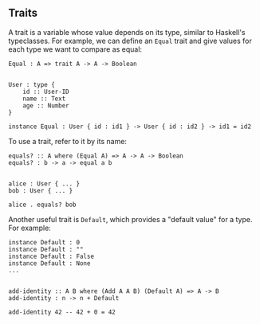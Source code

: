 ## Traits

A trait is a variable whose value depends on its type, similar to Haskell's typeclasses. For example, we can define an `Equal` trait and give values for each type we want to compare as equal:

```wipple
Equal : A => trait A -> A -> Boolean


User : type {
    id :: User-ID
    name :: Text
    age :: Number
}

instance Equal : User { id : id1 } -> User { id : id2 } -> id1 = id2
```

To use a trait, refer to it by its name:

```wipple
equals? :: A where (Equal A) => A -> A -> Boolean
equals? : b -> a -> equal a b


alice : User { ... }
bob : User { ... }

alice . equals? bob
```

Another useful trait is `Default`, which provides a "default value" for a type. For example:

```wipple
instance Default : 0
instance Default : ""
instance Default : False
instance Default : None
...


add-identity :: A B where (Add A A B) (Default A) => A -> B
add-identity : n -> n + Default

add-identity 42 -- 42 + 0 = 42
```
